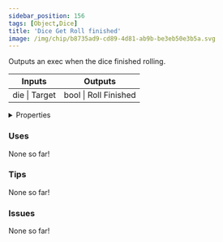 ```yaml
---
sidebar_position: 156
tags: [Object,Dice]
title: 'Dice Get Roll finished'
image: /img/chip/b8735ad9-cd89-4d81-ab9b-be3eb50e3b5a.svg
---
```


Outputs an exec when the dice finished rolling.



<IChip uuid="b8735ad9-cd89-4d81-ab9b-be3eb50e3b5a"/>

<table><thead><tr><th>Inputs</th><th>Outputs</th></tr></thead><tbody><tr><td>die | Target</td><td>bool | Roll Finished</td></tr></tbody></table>

<details>
  <summary>Properties</summary>
  <div>
    <div>
    <table>
      <tbody>
        <tr>
          <td>Is beta required?</td>
          <td>No</td>
        </tr>
        <tr>
          <td>Is chip a trolling risk?</td>
          <td>No</td>
        </tr>
        <tr>
          <td>Is chip a role assignment risk?</td>
          <td>No</td>
        </tr>
        <tr>
          <td>Chip UUID</td>
          <td>b8735ad9-cd89-4d81-ab9b-be3eb50e3b5a</td>
        </tr>
        <tr>
          <td>Room availability</td>
          <td>Available everywhere</td>
        </tr>
      </tbody>
    </table>
    </div>
  </div>
</details>

### Uses

None so far!

### Tips

None so far!

### Issues

None so far!